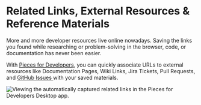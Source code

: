 # Related Links, External Resources & Reference Materials
More and more developer resources live online nowadays. Saving the links you found while researching or problem-solving in the browser, code, or documentation has never been easier.

With <a href="{{ links.website.home }}">Pieces for Developers</a>, you can quickly associate URLs to external resources like Documentation Pages, Wiki Links, Jira Tickets, Pull Requests, and <a href="{{ links.internal.share_via_github_gist }}">GitHub Issues </a>with your saved materials.

![Viewing the automatically captured related links in the Pieces for Developers Desktop app.](https://storage.googleapis.com/pieces_static_resources/pfd_wiki/RELATED_LINKS_EXTERNAL_RESOURCES.gif)
